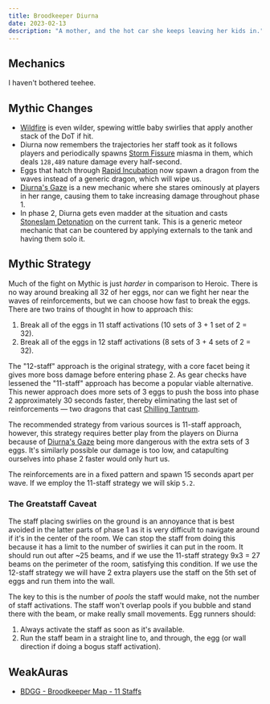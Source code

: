 ```yaml
---
title: Broodkeeper Diurna
date: 2023-02-13
description: "A mother, and the hot car she keeps leaving her kids in."
---
```


## Mechanics

I haven't bothered teehee.

## Mythic Changes

- [Wildfire](https://www.wowhead.com/spell=375871/wildfire) is even wilder, spewing wittle baby swirlies that apply another stack of the DoT if hit.
- Diurna now remembers the trajectories her staff took as it follows players and periodically spawns [Storm Fissure](https://www.wowhead.com/spell=396779/storm-fissure) miasma in them, which deals `128,489` nature damage every half-second.
- Eggs that hatch through [Rapid Incubation](https://www.wowhead.com/spell=376073/rapid-incubation) now spawn a dragon from the waves instead of a generic dragon, which will wipe us.
- [Diurna's Gaze](https://www.wowhead.com/spell=390561/diurnas-gaze) is a new mechanic where she stares ominously at players in her range, causing them to take increasing damage throughout phase 1.
- In phase 2, Diurna gets even madder at the situation and casts [Stoneslam Detonation](https://www.wowhead.com/spell=396265/stoneslam-detonation) on the current tank. This is a generic meteor mechanic that can be countered by applying externals to the tank and having them solo it.

## Mythic Strategy

<figure>
  <ProseImage
    src="/images/strategies/vault/raidplans/diurna-rp-1.webp"
    height="568"
    width="959"
    alt=""
    unoptimized
  />
  <figcaption></figcaption>
</figure>

Much of the fight on Mythic is just _harder_ in comparison to Heroic. There is no way around breaking all 32 of her eggs, nor can we fight her near the waves of reinforcements, but we can choose how fast to break the eggs. There are two trains of thought in how to approach this:

1. Break all of the eggs in 11 staff activations (10 sets of 3 + 1 set of 2 = 32).
2. Break all of the eggs in 12 staff activations (8 sets of 3 + 4 sets of 2 = 32).

The "12-staff" approach is the original strategy, with a core facet being it gives more boss damage before entering phase 2. As gear checks have lessened the "11-staff" approach has become a popular viable alternative. This newer approach does more sets of 3 eggs to push the boss into phase 2 approximately 30 seconds faster, thereby eliminating the last set of reinforcements — two dragons that cast [Chilling Tantrum](https://www.wowhead.com/spell=375458/chilling-tantrum).

The recommended strategy from various sources is 11-staff approach, however, this strategy requires better play from the players on Diurna because of [Diurna's Gaze](https://www.wowhead.com/spell=390561/diurnas-gaze) being more dangerous with the extra sets of 3 eggs. It's similarly possible our damage is too low, and catapulting ourselves into phase 2 faster would only hurt us.

<figure>
  <ProseImage
    src="/images/strategies/vault/raidplans/diurna-rp-2.webp"
    height="791"
    width="1415"
    alt=""
    unoptimized
  />
  <figcaption></figcaption>
</figure>

The reinforcements are in a fixed pattern and spawn 15 seconds apart per wave. If we employ the 11-staff strategy we will skip `5.2`.

### The Greatstaff Caveat

The staff placing swirlies on the ground is an annoyance that is best avoided in the latter parts of phase 1 as it is very difficult to navigate around if it's in the center of the room. We can stop the staff from doing this because it has a limit to the number of swirlies it can put in the room. It should run out after ~25 beams, and if we use the 11-staff strategy 9x3 = 27 beams on the perimeter of the room, satisfying this condition. If we use the 12-staff strategy we will have 2 extra players use the staff on the 5th set of eggs and run them into the wall.

<Alert type="warning">

The key to this is the number of _pools_ the staff would make, not the number of staff activations. The staff won't overlap pools if you bubble and stand there with the beam, or make really small movements. Egg runners should:

1. Always activate the staff as soon as it's available.
2. Run the staff beam in a straight line to, and through, the egg (or wall direction if doing a bogus staff activation).

</Alert>

## WeakAuras

- [BDGG - Broodkeeper Map - 11 Staffs](https://wago.io/ChonlnB2F)
